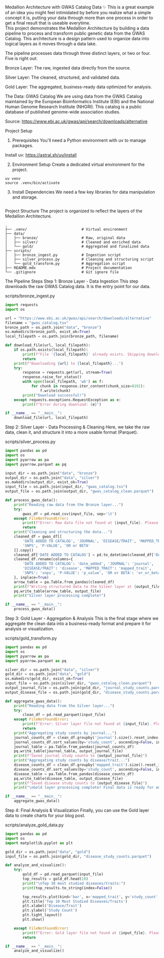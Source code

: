 Medallion Architecture with GWAS Catalog Data ✨ 
This is a great example of an idea you might feel intimidated by before you realize what a simple concept it is, putting your data through more than one process in order to get a final result that is useable everytime.  
This project demonstrates the Medallion Architecture by building a data pipeline to process and transform public genetic data from the GWAS Catalog. This architecture is a design pattern used to organize data into logical layers as it moves through a data lake.

The pipeline processes data through three distinct layers, or two or four. Five is right out:

Bronze Layer: The raw, ingested data directly from the source.

Silver Layer: The cleaned, structured, and validated data.

Gold Layer: The aggregated, business-ready data optimized for analysis.

The Data: GWAS Catalog
We are using data from the GWAS Catalog maintained by the European Bioinformatics Institute (EBI) and the National Human Genome Research Institute (NHGRI). This catalog is a public database of published genome-wide association studies.

Source: https://www.ebi.ac.uk/gwas/api/search/downloads/alternative

Project Setup
1. Prerequisites
You'll need a Python environment with uv to manage packages.

Install uv: https://astral.sh/uv/install

2. Environment Setup
Create a dedicated virtual environment for the project.
```
uv venv
source .venv/bin/activate
```
3. Install Dependencies
We need a few key libraries for data manipulation and storage.

```uv install pandas pyarrow duckdb
``` 
Project Structure
The project is organized to reflect the layers of the Medallion Architecture.

```
.
├── .venv/                         # Virtual environment
├── data/
│   ├── bronze/                    # Raw, original data
│   ├── silver/                    # Cleaned and enriched data
│   └── gold/                      # Aggregated and finalized data
├── scripts/
│   ├── bronze_ingest.py           # Ingestion script
│   ├── silver_process.py          # Cleaning and structuring script
│   └── gold_transform.py          # Aggregation script
├── README.mdx                     # Project documentation
└── .gitignore                     # Git ignore file
```

The Pipeline Steps
Step 1: Bronze Layer - Data Ingestion
This step downloads the raw GWAS Catalog data. It is the entry point for our data.

scripts/bronze_ingest.py
```python
import requests
import os

url = "https://www.ebi.ac.uk/gwas/api/search/downloads/alternative"
filename = "gwas_catalog.tsv"
bronze_path = os.path.join("data", "bronze")
os.makedirs(bronze_path, exist_ok=True)
local_filepath = os.path.join(bronze_path, filename)

def download_file(url, local_filepath):
    if os.path.exists(local_filepath):
        print(f"File '{local_filepath}' already exists. Skipping download.")
        return
    print(f"Downloading {url} to {local_filepath}...")
    try:
        response = requests.get(url, stream=True)
        response.raise_for_status()
        with open(local_filepath, 'wb') as f:
            for chunk in response.iter_content(chunk_size=8192):
                f.write(chunk)
        print("Download successful!")
    except requests.exceptions.RequestException as e:
        print(f"Error during download: {e}")

if __name__ == "__main__":
    download_file(url, local_filepath)

```
Step 2: Silver Layer - Data Processing & Cleaning
Here, we take the raw data, clean it, and structure it into a more usable format (Parquet).

scripts/silver_process.py
```python
import pandas as pd
import os
import pyarrow as pa
import pyarrow.parquet as pq

input_dir = os.path.join("data", "bronze")
output_dir = os.path.join("data", "silver")
os.makedirs(output_dir, exist_ok=True)
input_file = os.path.join(input_dir, "gwas_catalog.tsv")
output_file = os.path.join(output_dir, "gwas_catalog_clean.parquet")

def process_gwas_data():
    print("Reading raw data from the Bronze layer...")
    try:
        gwas_df = pd.read_csv(input_file, sep='\t')
    except FileNotFoundError:
        print(f"Error: Raw data file not found at {input_file}. Please ensure the file is in the 'data/bronze' directory.")
        return
    print("Cleaning and structuring the data...")
    cleaned_df = gwas_df[[
        'DATE ADDED TO CATALOG', 'JOURNAL', 'DISEASE/TRAIT', 'MAPPED_TRAIT',
        'SNPS', 'P-VALUE', 'OR or BETA'
    ]].copy()
    cleaned_df['DATE ADDED TO CATALOG'] = pd.to_datetime(cleaned_df['DATE ADDED TO CATALOG'])
    cleaned_df.rename(columns={
        'DATE ADDED TO CATALOG': 'date_added', 'JOURNAL': 'journal',
        'DISEASE/TRAIT': 'disease', 'MAPPED_TRAIT': 'mapped_trait',
        'SNPS': 'snps', 'P-VALUE': 'p_value', 'OR or BETA': 'or_or_beta'
    }, inplace=True)
    arrow_table = pa.Table.from_pandas(cleaned_df)
    print(f"Writing structured data to the Silver layer at {output_file}...")
    pq.write_table(arrow_table, output_file)
    print("Silver layer processing complete!")

if __name__ == "__main__":
    process_gwas_data()

```
Step 3: Gold Layer - Aggregation & Analysis
This is the final stage where we aggregate the clean data into a business-ready format and prepare it for analysis or visualization.

scripts/gold_transform.py   

```python
import pandas as pd
import os
import pyarrow as pa
import pyarrow.parquet as pq

silver_dir = os.path.join("data", "silver")
gold_dir = os.path.join("data", "gold")
os.makedirs(gold_dir, exist_ok=True)
input_file = os.path.join(silver_dir, "gwas_catalog_clean.parquet")
output_journal_file = os.path.join(gold_dir, "journal_study_counts.parquet")
output_disease_file = os.path.join(gold_dir, "disease_study_counts.parquet")

def aggregate_gwas_data():
    print("Reading data from the Silver layer...")
    try:
        clean_df = pd.read_parquet(input_file)
    except FileNotFoundError:
        print(f"Error: Silver layer file not found at {input_file}. Please run the silver_process.py script first.")
        return
    print("Aggregating study counts by journal...")
    journal_counts_df = clean_df.groupby('journal').size().reset_index(name='study_count')
    journal_counts_df.sort_values(by='study_count', ascending=False, inplace=True)
    journal_table = pa.Table.from_pandas(journal_counts_df)
    pq.write_table(journal_table, output_journal_file)
    print(f"Saved journal study counts to {output_journal_file}")
    print("Aggregating study counts by disease/trait...")
    disease_counts_df = clean_df.groupby('mapped_trait').size().reset_index(name='study_count')
    disease_counts_df.sort_values(by='study_count', ascending=False, inplace=True)
    disease_table = pa.Table.from_pandas(disease_counts_df)
    pq.write_table(disease_table, output_disease_file)
    print(f"Saved disease study counts to {output_disease_file}")
    print("\nGold layer processing complete! Final data is ready for analysis.")

if __name__ == "__main__":
    aggregate_gwas_data()
```

Step 4: Final Analysis & Visualization
Finally, you can use the Gold layer data to create charts for your blog post.

scripts/analyze_gold_data.py
```python
import pandas as pd
import os
import matplotlib.pyplot as plt

gold_dir = os.path.join("data", "gold")
input_file = os.path.join(gold_dir, "disease_study_counts.parquet")

def analyze_and_visualize():
    try:
        gold_df = pd.read_parquet(input_file)
        top_results = gold_df.head(10)
        print("\nTop 10 most studied diseases/traits:")
        print(top_results.to_string(index=False))

        top_results.plot(kind='bar', x='mapped_trait', y='study_count', legend=False)
        plt.title('Top 10 Most Studied Diseases/Traits')
        plt.xlabel('Disease/Trait')
        plt.ylabel('Study Count')
        plt.tight_layout()
        plt.show()

    except FileNotFoundError:
        print(f"Error: Gold layer file not found at {input_file}. Please run the gold_transform.py script first.")
        return

if __name__ == "__main__":
    analyze_and_visualize()
```
